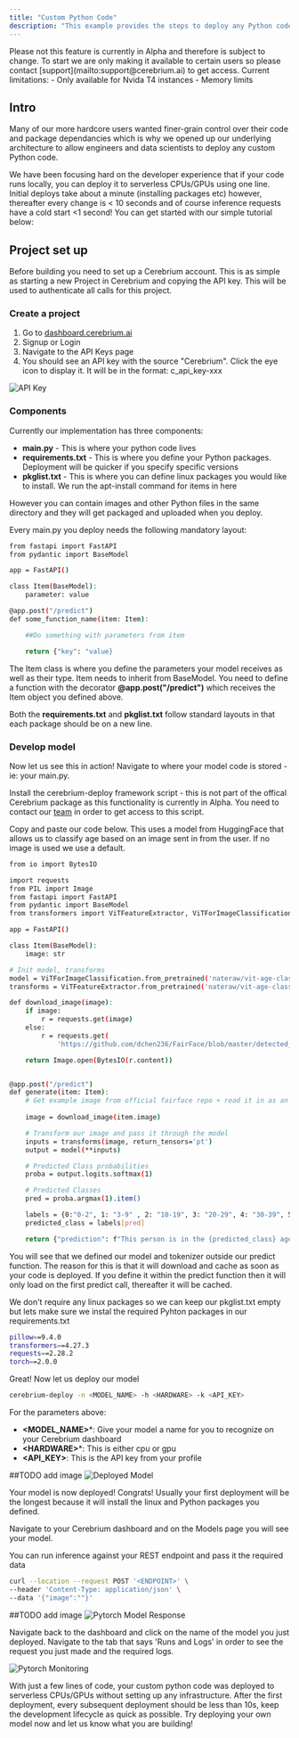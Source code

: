 ```yaml
---
title: "Custom Python Code"
description: "This example provides the steps to deploy any Python code to serverless CPUs/GPUs"
---
```


<Note>
Please not this feature is currently in Alpha and therefore is subject to change. To start we are only making it available to certain users so please contact [support](mailto:support@cerebrium.ai) to get access.
Current limitations: 
- Only available for Nvida T4 instances
- Memory limits
</Note>

## Intro

Many of our more hardcore users wanted finer-grain control over their code and package dependancies which is why we opened up our underlying architecture to allow engineers and data scientists to deploy
any custom Python code. 

We have been focusing hard on the developer experience that if your code runs locally, you can deploy it to serverless CPUs\/GPUs using one line.
Initial deploys take about a minute (installing packages etc) however, thereafter every change is \< 10 seconds and of course inference requests have a cold start \<1 second! 
You can get started with our simple tutorial below:

## Project set up

Before building you need to set up a Cerebrium account. This is as simple as
starting a new Project in Cerebrium and copying the API key. This will be used
to authenticate all calls for this project.

### Create a project

1. Go to [dashboard.cerebrium.ai](https://dashboard.cerebrium.ai)
2. Signup or Login
3. Navigate to the API Keys page
4. You should see an API key with the source "Cerebrium". Click the eye icon to
   display it. It will be in the format: c_api_key-xxx

![API Key](/images/quickstarts/onnx-1.png)

### Components

Currently our implementation has three components:
- **main.py** - This is where your python code lives
- **requirements.txt** - This is where you define your Python packages. Deployment will be quicker if you specify specific versions
- **pkglist.txt** - This is where you can define linux packages you would like to install. We run the apt-install command for items in here

However you can contain images and other Python files in the same directory and they will get packaged and uploaded when you deploy.

Every main.py you deploy needs the following mandatory layout:

```bash
from fastapi import FastAPI
from pydantic import BaseModel

app = FastAPI()

class Item(BaseModel):
    parameter: value

@app.post("/predict")
def some_function_name(item: Item):

    ##Do something with parameters from item

    return {"key": "value}
```

The Item class is where you define the parameters your model receives as well as their type. Item needs to inherit from BaseModel. 
You need to define a function with the decorator **@app.post("/predict")** which receives the Item object you defined above. 

Both the **requirements.txt** and **pkglist.txt** follow standard layouts in that each package should be on a new line.

### Develop model

Now let us see this in action! Navigate to where your model code is stored - ie: your main.py.

Install the cerebrium-deploy framework script - this is not part of the offical Cerebrium package as this functionality is currently in Alpha. You need to contact our [team](mailto:support@cerebrium.ai) in order to get access to this script.

Copy and paste our code below. This uses a model from HuggingFace that allows us to classify age based on an image sent in from the user. If no image is used we use a default.

```bash
from io import BytesIO

import requests
from PIL import Image
from fastapi import FastAPI
from pydantic import BaseModel
from transformers import ViTFeatureExtractor, ViTForImageClassification

app = FastAPI()

class Item(BaseModel):
    image: str

# Init model, transforms
model = ViTForImageClassification.from_pretrained('nateraw/vit-age-classifier')
transforms = ViTFeatureExtractor.from_pretrained('nateraw/vit-age-classifier')

def download_image(image):
    if image:
        r = requests.get(image)
    else:
        r = requests.get(
            'https://github.com/dchen236/FairFace/blob/master/detected_faces/race_Asian_face0.jpg?raw=true')

    return Image.open(BytesIO(r.content))


@app.post("/predict")
def generate(item: Item):
    # Get example image from official fairface repo + read it in as an image
    
    image = download_image(item.image)

    # Transform our image and pass it through the model
    inputs = transforms(image, return_tensors='pt')
    output = model(**inputs)

    # Predicted Class probabilities
    proba = output.logits.softmax(1)

    # Predicted Classes
    pred = proba.argmax(1).item()

    labels = {0:"0-2", 1: "3-9" , 2: "10-19", 3: "20-29", 4: "30-39", 5: "40-49", 6: "50-59", 7:"60-69",8:"more than 70"} 
    predicted_class = labels[pred]

    return {"prediction": f"This person is in the {predicted_class} age category"}

```

You will see that we defined our model and tokenizer outside our predict function. The reason for this is that it will download and cache as soon as your code is deployed.
If you define it within the predict function then it will only load on the first predict call, thereafter it will be cached.

We don't require any linux packages so we can keep our pkglist.txt empty but lets make sure we instal the required Pyhton packages in our requirements.txt

```bash
pillow==9.4.0
transformers==4.27.3
requests==2.28.2
torch==2.0.0
```

Great! Now let us deploy our model

```bash
cerebrium-deploy -n <MODEL_NAME> -h <HARDWARE> -k <API_KEY>
```

For the parameters above: 
- **\<MODEL_NAME\>***: Give your model a name for you to recognize on your Cerebrium dashboard
- **\<HARDWARE\>***: This is either cpu or gpu
- **\<API_KEY\>**: This is the API key from your profile

##TODO add image
![Deployed Model](/images/quickstarts/pytorch-2.png)

Your model is now deployed! Congrats! Usually your first deployment will be the longest because it will install the linux and Python packages you defined.

Navigate to your Cerebrium dashboard and on the Models page you will see your model.

You can run inference against your REST endpoint and pass it the required data

```bash
curl --location --request POST '<ENDPOINT>' \
--header 'Content-Type: application/json' \
--data '{"image":""}'
```

##TODO add image
![Pytorch Model Response](/images/quickstarts/pytorch-3.png)


Navigate back to the dashboard and click on the name of the model you just
deployed. Navigate to the tab that says 'Runs and Logs' in order to see the request you just made and the required logs. 

![Pytorch Monitoring](/images/quickstarts/pytorch-4.png)

With just a few lines of code, your custom python code was deployed to serverless CPUs/GPUs without setting up any infrastructure. After the first deployment,
every subsequent deployment should be less than 10s, keep the development lifecycle as quick as possible. Try deploying your own model now and let us know what you 
are building!